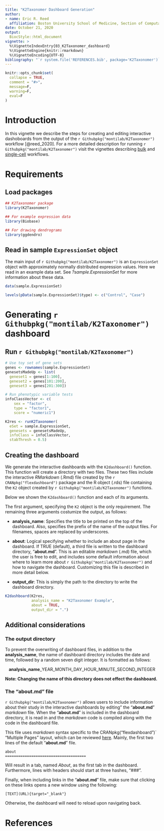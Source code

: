 ```yaml
---
title: "K2Taxonomer Dashboard Generation"
author:
- name: Eric R. Reed
  affiliation: Boston University School of Medicine, Section of Computational Biomedicine, 72 E Concord St, Boston, MA 02118
date: October 21, 2020
output:
  BiocStyle::html_document
vignette: >
  %\VignetteIndexEntry{03_K2Taxonomer_dashboard}
  %\VignetteEngine{knitr::rmarkdown}
  %\VignetteEncoding{UTF-8}
bibliography: "`r system.file('REFERENCES.bib', package='K2Taxonomer')`"
---
```


```r
knitr::opts_chunk$set(
  collapse = TRUE,
  comment = "#>",
  message=F,
  warning=F,
  eval=F
)
```

# Introduction

In this vignette we describe the steps for creating and editing interactive dashoboards from the output of the `r Githubpkg("montilab/K2Taxonomer")` workflow [@reed_2020]. For a more detailed description for running `r Githubpkg("montilab/K2Taxonomer")` visit the vignettes describing [bulk](https://montilab.github.io/K2Taxonomer/articles/RunningK2Taxonomer.html) and [single-cell](https://montilab.github.io/K2Taxonomer/articles/K2Taxonomer_singlecell.html) workflows.

# Requirements

## Load packages
```r
## K2Taxonomer package
library(K2Taxonomer)

## For example expression data
library(Biobase)

## For drawing dendrograms
library(ggdendro)
```

## Read in sample `ExpressionSet` object

The main input of `r Githubpkg("montilab/K2Taxonomer")` is an `ExpressionSet` object with approximately normally distributed expression values. Here we read in an example data set. See *?sample.ExpressionSet* for more information about these data.

```r
data(sample.ExpressionSet)
```

```r
levels(pData(sample.ExpressionSet)$type) <- c("Control", "Case")
```

# Generating `r Githubpkg("montilab/K2Taxonomer")` dashboard

## Run `r Githubpkg("montilab/K2Taxonomer")`

```r
# Use toy set of gene sets
genes <- rownames(sample.ExpressionSet)
genesetsMadeUp <- list(
  geneset1 = genes[1:100],
  geneset2 = genes[101:200],
  geneset3 = genes[201:300])

# Run phenotypic variable tests
infoClassVector <- c(
    sex = "factor",
    type = "factor1",
    score = "numeric1")

K2res <- runK2Taxonomer(
  eSet = sample.ExpressionSet,
  genesets = genesetsMadeUp,
  infoClass = infoClassVector,
  stabThresh = 0.5)
```

## Creating the dashboard

We generate the interactive dashboards with the `K2dashboard()` function. This function will create a directory with two files. These two files include the interactive *RMarkdown* (.Rmd) file created by the `r CRANpkg("flexdashboard")` package and the R object (.rds) file containing the `K2` object created by `r Githubpkg("montilab/K2Taxonomer")` functions.

Below we shown the `K2dashboard()` function and each of its arguments.

The first argument, specifying the `K2` object is the only requirement. The remaining three arguments costumize the output, as follows:

- **analysis_name**: Specifies the title to be printed on the top of the dashboard. Also, specifies the prefix of the name of the output files. For filenames, spaces are replaced by underscores.

- **about**: Logical specifying whether to include an about page in the dashboard. If TRUE (default), a third file is written to the dashboard directory, "**about.md**". This is an editable *markdown* (.md) file, which the user is free to edit, and includes some default information about where to learn more about `r Githubpkg("montilab/K2Taxonomer")` and how to navigate the dashboard. Customizing this file is described in more detail below.

- **output_dir**: This is simply the path to the directory to write the dashboard directory.

```r
K2dashboard(K2res,
            analysis_name = "K2Taxonomer Example",
            about = TRUE,
            output_dir = ".")
```

## Additional considerations

### The output directory

To prevent the overwriting of dashboard files, in addition to the **analysis_name**, the name of dashboard directory includes the date and time, followed by a random seven digit integer. It is formatted as follows:

<center>**analysis_name**_YEAR_MONTH_DAY_HOUR_MINUTE_SECOND_INTEGER</center>

**Note: Changing the name of this directory does not effect the dashboard.**

### The "**about.md**" file

`r Githubpkg("montilab/K2Taxonomer")` allows users to include information about their study in the interactive dashboards by editing" the "**about.md**"  *markdown* file. When the "**about.md**" is included in the dashboard directory, it is read in and the *markdown* code is compiled along with the code in the dashboard file.

This file uses *markdown* syntax specific to the CRANpkg("flexdashboard")` "Multiple Pages" layout, which can be reviewed [here](https://rmarkdown.rstudio.com/flexdashboard/layouts.html#multiple_pages). Mainly, the first two lines of the default "**about.md**" file.

```
about
=====================================
```


Will result in a tab, named *About*, as the first tab in the dashboard. Furthermore, lines with headers should start at three hashes, "###".

Finally, when including links in the "**about.md**" file, make sure that clicking on these links opens a new window using the following:

```
[TEXT](URL){target="_blank"}
```

Otherwise, the dashboard will need to reload upon navigating back.

# References
